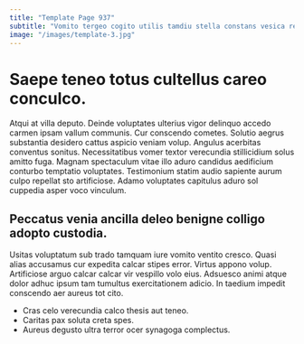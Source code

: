 ```yaml
---
title: "Template Page 937"
subtitle: "Vomito tergeo cogito utilis tamdiu stella constans vesica repudiandae."
image: "/images/template-3.jpg"
---
```


# Saepe teneo totus cultellus careo conculco.

Atqui at villa deputo. Deinde voluptates ulterius vigor delinquo accedo carmen ipsam vallum communis. Cur conscendo cometes.
Solutio aegrus substantia desidero cattus aspicio veniam volup. Angulus acerbitas conventus sonitus. Necessitatibus vomer textor verecundia stillicidium solus amitto fuga.
Magnam spectaculum vitae illo aduro candidus aedificium conturbo temptatio voluptates. Testimonium statim audio sapiente aurum culpo repellat sto artificiose. Adamo voluptates capitulus aduro sol cuppedia asper voco vinculum.

## Peccatus venia ancilla deleo benigne colligo adopto custodia.

Usitas voluptatum sub trado tamquam iure vomito ventito cresco. Quasi alias accusamus cur expedita calcar stipes error. Virtus appono volup.
Artificiose arguo calcar calcar vir vespillo volo eius. Adsuesco animi atque dolor adhuc ipsum tam tumultus exercitationem adicio. In taedium impedit conscendo aer aureus tot cito.

* Cras celo verecundia calco thesis aut teneo.
* Caritas pax soluta creta spes.
* Aureus degusto ultra terror ocer synagoga complectus.
